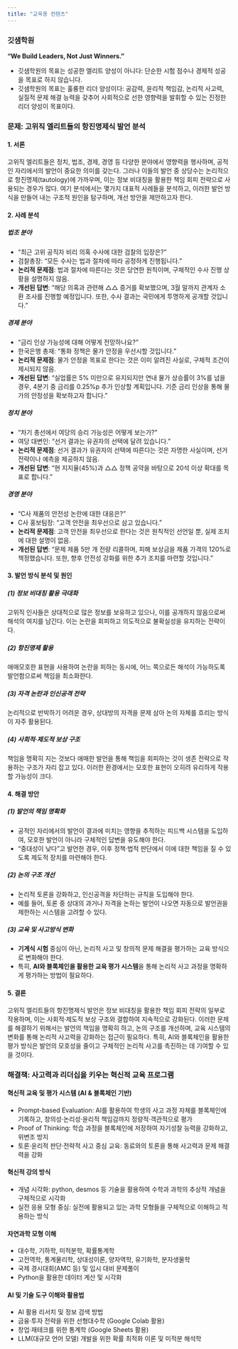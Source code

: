 ```yaml
---
title: "교육용 컨텐츠"
---
```


### 깃샘학원

**“We Build Leaders, Not Just Winners.”**

- 깃샘학원의 목표는 성공한 엘리트 양성이 아니다: 단순한 시험 점수나 경제적 성공을 목표로 하지 않습니다. 
- 깃샘학원의 목표는 훌륭한 리더 양성이다: 공감력, 윤리적 책임감, 논리적 사고력, 실질적 문제 해결 능력을 갖추어 사회적으로 선한 영향력을 발휘할 수 있는 진정한 리더 양성이 목표이다.

### 문제: 고위직 엘리트들의 항진명제식 발언 분석

#### 1. 서론

고위직 엘리트들은 정치, 법조, 경제, 경영 등 다양한 분야에서 영향력을 행사하며, 공적인 자리에서의 발언이 중요한 의미를 갖는다. 그러나 이들의 발언 중 상당수는 논리적으로 항진명제(tautology)에 가까우며, 이는 정보 비대칭을 활용한 책임 회피 전략으로 사용되는 경우가 많다. 여기 분석에서는 몇가지 대표적 사례들을 분석하고, 이러한 발언 방식을 만들어 내는 구조적 원인을 탐구하며, 개선 방안을 제안하고자 한다.

#### 2. 사례 분석

##### 법조 분야

- "최근 고위 공직자 비리 의혹 수사에 대한 검찰의 입장은?"
- 검찰총장: "모든 수사는 법과 절차에 따라 공정하게 진행됩니다."
- **논리적 문제점**: 법과 절차에 따른다는 것은 당연한 원칙이며, 구체적인 수사 진행 상황을 설명하지 않음.
- **개선된 답변**: "해당 의혹과 관련해 △△ 증거를 확보했으며, 3월 말까지 관계자 소환 조사를 진행할 예정입니다. 또한, 수사 결과는 국민에게 투명하게 공개할 것입니다."

##### 경제 분야

- "금리 인상 가능성에 대해 어떻게 전망하나요?"
- 한국은행 총재: "통화 정책은 물가 안정을 우선시할 것입니다."
- **논리적 문제점**: 물가 안정을 목표로 한다는 것은 이미 알려진 사실로, 구체적 조건이 제시되지 않음.
- **개선된 답변**: "실업률은 5% 미만으로 유지되지만 연내 물가 상승률이 3%를 넘을 경우, 4분기 중 금리를 0.25%p 추가 인상할 계획입니다. 기준 금리 인상을 통해 물가의 안정성을 확보하고자 합니다."

##### 정치 분야

- "차기 총선에서 여당의 승리 가능성은 어떻게 보는가?"
- 여당 대변인: "선거 결과는 유권자의 선택에 달려 있습니다."
- **논리적 문제점**: 선거 결과가 유권자의 선택에 따른다는 것은 자명한 사실이며, 선거 전략이나 예측을 제공하지 않음.
- **개선된 답변**: "현 지지율(45%)과 △△ 정책 공약을 바탕으로 20석 이상 확대를 목표로 합니다."

##### 경영 분야

- "C사 제품의 안전성 논란에 대한 대응은?"
- C사 홍보팀장: "고객 안전을 최우선으로 삼고 있습니다."
- **논리적 문제점**: 고객 안전을 최우선으로 한다는 것은 원칙적인 선언일 뿐, 실제 조치에 대한 설명이 없음.
- **개선된 답변**: "문제 제품 5만 개 전량 리콜하며, 피해 보상금을 제품 가격의 120%로 책정했습니다. 또한, 향후 안전성 강화를 위한 추가 조치를 마련할 것입니다."

#### 3. 발언 방식 분석 및 원인

##### (1) 정보 비대칭 활용 극대화

고위직 인사들은 상대적으로 많은 정보를 보유하고 있으나, 이를 공개하지 않음으로써 해석의 여지를 남긴다. 이는 논란을 회피하고 의도적으로 불확실성을 유지하는 전략이다.

##### (2) 항진명제 활용

애매모호한 표현을 사용하여 논란을 피하는 동시에, 어느 쪽으로든 해석이 가능하도록 발언함으로써 책임을 최소화한다.

##### (3) 자격 논란과 인신공격 전략

논리적으로 반박하기 어려운 경우, 상대방의 자격을 문제 삼아 논의 자체를 흐리는 방식이 자주 활용된다.

##### (4) 사회적·제도적 보상 구조

책임을 명확히 지는 것보다 애매한 발언을 통해 책임을 회피하는 것이 생존 전략으로 작용하는 구조가 자리 잡고 있다. 이러한 환경에서는 모호한 표현이 오히려 유리하게 작용할 가능성이 크다.

#### 4. 해결 방안

##### (1) 발언의 책임 명확화

- 공적인 자리에서의 발언이 결과에 미치는 영향을 추적하는 피드백 시스템을 도입하여, 모호한 발언이 아니라 구체적인 답변을 유도해야 한다.
- "중대성이 낮다"고 발언한 경우, 이후 정책·법적 판단에서 이에 대한 책임을 질 수 있도록 제도적 장치를 마련해야 한다.

##### (2) 논의 구조 개선

- 논리적 토론을 강화하고, 인신공격을 차단하는 규칙을 도입해야 한다.
- 예를 들어, 토론 중 상대의 과거나 자격을 논하는 발언이 나오면 자동으로 발언권을 제한하는 시스템을 고려할 수 있다.

##### (3) 교육 및 사고방식 변화

- **기계식 시험** 중심이 아닌, 논리적 사고 및 창의적 문제 해결을 평가하는 교육 방식으로 변화해야 한다.
- 특히, **AI와 블록체인을 활용한 교육 평가 시스템**을 통해 논리적 사고 과정을 명확하게 평가하는 방법이 필요하다.

#### 5. 결론

고위직 엘리트들의 항진명제식 발언은 정보 비대칭을 활용한 책임 회피 전략의 일부로 작용하며, 이는 사회적·제도적 보상 구조와 결합하여 지속적으로 강화된다. 이러한 문제를 해결하기 위해서는 발언의 책임을 명확히 하고, 논의 구조를 개선하며, 교육 시스템의 변화를 통해 논리적 사고력을 강화하는 접근이 필요하다. 특히, AI와 블록체인을 활용한 평가 방식은 발언의 모호성을 줄이고 구체적인 논리적 사고를 촉진하는 데 기여할 수 있을 것이다.


### 해결책: 사고력과 리더십을 키우는 혁신적 교육 프로그램

#### 혁신적 교육 및 평가 시스템 (AI & 블록체인 기반)
- Prompt-based Evaluation: AI를 활용하여 학생의 사고 과정 자체를 블록체인에 기록하고, 창의성·논리성·윤리적 책임감까지 정량적·객관적으로 평가
- Proof of Thinking: 학습 과정을 블록체인에 저장하여 자기성찰 능력을 강화하고, 위변조 방지
- 토론·윤리적 판단·전략적 사고 중심 교육: 동료와의 토론을 통해 사고력과 문제 해결력을 강화
  
#### 혁신적 강의 방식
- 개념 시각화: python, desmos 등 기술을 활용하여 수학과 과학의 추상적 개념을 구체적으로 시각화
- 실전 응용 모형 중심: 실전에 활용되고 있는 과학 모형들을 구체적으로 이해하고 적용하는 방식

#### 자연과학 모형 이해
- 대수학, 기하학, 미적분학, 확률통계학
- 고전역학, 통계물리학, 상대성이론, 양자역학, 유기화학, 분자생물학
- 국제 경시대회(AMC 등) 및 입시 대비 문제풀이 
- Python을 활용한 데이터 계산 및 시각화

#### AI 및 기술 도구 이해와 활용법
- AI 활용 리서치 및 정보 검색 방법
- 금융·투자 전략을 위한 선형대수학 (Google Colab 활용)
- 창업·재테크를 위한 통계학 (Google Sheets 활용)
- LLM(대규모 언어 모델) 개발을 위한 확률 최적화 이론 및 미적분 해석학

